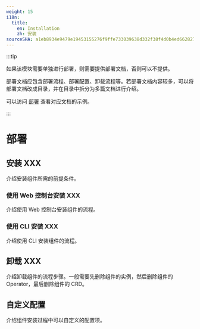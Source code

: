 ```yaml
---
weight: 15
i18n:
  title:
    en: Installation
    zh: 安装
sourceSHA: a1eb8934e9479e19453155276f9ffe733039638d332f38f4d0b4ed662827991d
---
```


:::tip

如果该模块需要单独进行部署，则需要提供部署文档，否则可以不提供。

部署文档应包含部署流程、部署配置、卸载流程等。若部署文档内容较多，可以将部署文档改成目录，并在目录中拆分为多篇文档进行介绍。

可以访问 [部署](https://product-doc-guide.alauda.cn/template/installation/example.html) 查看对应文档的示例。

:::

# 部署

## 安装 XXX

介绍安装组件所需的前提条件。

### 使用 Web 控制台安装 XXX

介绍使用 Web 控制台安装组件的流程。

### 使用 CLI 安装 XXX

介绍使用 CLI 安装组件的流程。

## 卸载 XXX

介绍卸载组件的流程步骤。一般需要先删除组件的实例，然后删除组件的 Operator，最后删除组件的 CRD。

## 自定义配置

介绍组件安装过程中可以自定义的配置项。
